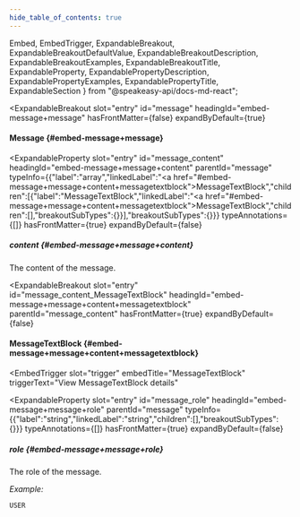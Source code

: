 ```yaml
---
hide_table_of_contents: true
---
```

  Embed,
  EmbedTrigger,
  ExpandableBreakout,
  ExpandableBreakoutDefaultValue,
  ExpandableBreakoutDescription,
  ExpandableBreakoutExamples,
  ExpandableBreakoutTitle,
  ExpandableProperty,
  ExpandablePropertyDescription,
  ExpandablePropertyExamples,
  ExpandablePropertyTitle,
  ExpandableSection
} from "@speakeasy-api/docs-md-react";

<ExpandableSection>

<ExpandableBreakout
  slot="entry"
  id="message"
  headingId="embed-message+message"
  hasFrontMatter={false}
  expandByDefault={true}
>

<ExpandableBreakoutTitle slot="title">

#### Message \{#embed-message+message\}

</ExpandableBreakoutTitle>

<ExpandableBreakoutDescription slot="description">

</ExpandableBreakoutDescription>

<ExpandableBreakoutExamples slot="examples">

</ExpandableBreakoutExamples>

<ExpandableBreakoutDefaultValue slot="defaultValue">

</ExpandableBreakoutDefaultValue>

</ExpandableBreakout>

<ExpandableProperty
  slot="entry"
  id="message_content"
  headingId="embed-message+message+content"
  parentId="message"
  typeInfo={{"label":"array","linkedLabel":"<a href=\"#embed-message+message+content+messagetextblock\">MessageTextBlock</a>","children":[{"label":"MessageTextBlock","linkedLabel":"<a href=\"#embed-message+message+content+messagetextblock\">MessageTextBlock</a>","children":[],"breakoutSubTypes":{}}],"breakoutSubTypes":{}}}
  typeAnnotations={[]}
  hasFrontMatter={true}
  expandByDefault={false}
>

<ExpandablePropertyTitle slot="title">

##### content \{#embed-message+message+content\}

</ExpandablePropertyTitle>

<ExpandablePropertyDescription slot="description">

The content of the message.

</ExpandablePropertyDescription>

</ExpandableProperty>

<ExpandableBreakout
  slot="entry"
  id="message_content_MessageTextBlock"
  headingId="embed-message+message+content+messagetextblock"
  parentId="message_content"
  hasFrontMatter={true}
  expandByDefault={false}
>

<ExpandableBreakoutTitle slot="title">

#### MessageTextBlock \{#embed-message+message+content+messagetextblock\}

</ExpandableBreakoutTitle>

<ExpandableBreakoutDescription slot="description">

</ExpandableBreakoutDescription>

<ExpandableBreakoutExamples slot="examples">

</ExpandableBreakoutExamples>

<ExpandableBreakoutDefaultValue slot="defaultValue">

</ExpandableBreakoutDefaultValue>

<Embed slot="embed">

<EmbedTrigger
  slot="trigger"
  embedTitle="MessageTextBlock"
  triggerText="View MessageTextBlock details"
>

<Embedmessagetextblock />

</EmbedTrigger>

</Embed>

</ExpandableBreakout>

<ExpandableProperty
  slot="entry"
  id="message_role"
  headingId="embed-message+message+role"
  parentId="message"
  typeInfo={{"label":"string","linkedLabel":"string","children":[],"breakoutSubTypes":{}}}
  typeAnnotations={[]}
  hasFrontMatter={true}
  expandByDefault={false}
>

<ExpandablePropertyTitle slot="title">

##### role \{#embed-message+message+role\}

</ExpandablePropertyTitle>

<ExpandablePropertyDescription slot="description">

The role of the message.

</ExpandablePropertyDescription>

<ExpandablePropertyExamples slot="examples">

_Example:_

```
USER
```

</ExpandablePropertyExamples>

</ExpandableProperty>

</ExpandableSection>